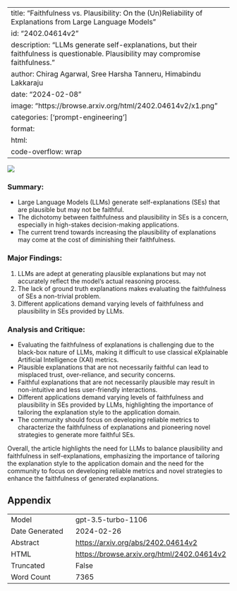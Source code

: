 
---
title: "Faithfulness vs. Plausibility: On the (Un)Reliability of Explanations from Large Language Models"
id: "2402.04614v2"
description: "LLMs generate self-explanations, but their faithfulness is questionable. Plausibility may compromise faithfulness."
author: Chirag Agarwal, Sree Harsha Tanneru, Himabindu Lakkaraju
date: "2024-02-08"
image: "https://browse.arxiv.org/html/2402.04614v2/x1.png"
categories: ['prompt-engineering']
format:
  html:
    code-overflow: wrap
---

![](https://browse.arxiv.org/html/2402.04614v2/x1.png)

### **Summary:**
- Large Language Models (LLMs) generate self-explanations (SEs) that are plausible but may not be faithful.
- The dichotomy between faithfulness and plausibility in SEs is a concern, especially in high-stakes decision-making applications.
- The current trend towards increasing the plausibility of explanations may come at the cost of diminishing their faithfulness.

### **Major Findings:**
1. LLMs are adept at generating plausible explanations but may not accurately reflect the model’s actual reasoning process.
2. The lack of ground truth explanations makes evaluating the faithfulness of SEs a non-trivial problem.
3. Different applications demand varying levels of faithfulness and plausibility in SEs provided by LLMs.

### **Analysis and Critique:**
- Evaluating the faithfulness of explanations is challenging due to the black-box nature of LLMs, making it difficult to use classical eXplainable Artificial Intelligence (XAI) metrics.
- Plausible explanations that are not necessarily faithful can lead to misplaced trust, over-reliance, and security concerns.
- Faithful explanations that are not necessarily plausible may result in non-intuitive and less user-friendly interactions.
- Different applications demand varying levels of faithfulness and plausibility in SEs provided by LLMs, highlighting the importance of tailoring the explanation style to the application domain.
- The community should focus on developing reliable metrics to characterize the faithfulness of explanations and pioneering novel strategies to generate more faithful SEs.

Overall, the article highlights the need for LLMs to balance plausibility and faithfulness in self-explanations, emphasizing the importance of tailoring the explanation style to the application domain and the need for the community to focus on developing reliable metrics and novel strategies to enhance the faithfulness of generated explanations.

## Appendix

|          |          |
|----------|----------|
| Model     | gpt-3.5-turbo-1106       |
| Date Generated     | 2024-02-26       |
| Abstract | [https://arxiv.org/abs/2402.04614v2](https://arxiv.org/abs/2402.04614v2)        |
| HTML     | [https://browse.arxiv.org/html/2402.04614v2](https://browse.arxiv.org/html/2402.04614v2)       |
| Truncated       | False       |
| Word Count       | 7365       |